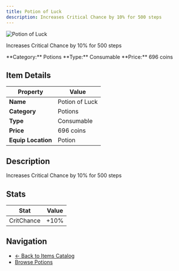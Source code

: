 ```yaml
---
title: Potion of Luck
description: Increases Critical Chance by 10% for 500 steps
---
```


<div className="flex items-start gap-6 mb-8">
  <div className="flex-shrink-0">
    <img src="/assets/resources/alchemy/crit_chance_potion.png" alt="Potion of Luck" className="w-24 h-24 border rounded-lg" />
  </div>
  <div className="flex-1">
    <div className="space-y-2">
      <p className="text-lg text-muted-foreground">Increases Critical Chance by 10% for 500 steps</p>
      <div className="flex flex-wrap gap-4 text-sm">
        <span className="px-2 py-1 bg-blue-100 dark:bg-blue-900 rounded-md">
          **Category:** Potions
        </span>
        <span className="px-2 py-1 bg-green-100 dark:bg-green-900 rounded-md">
          **Type:** Consumable
        </span>
        <span className="px-2 py-1 bg-yellow-100 dark:bg-yellow-900 rounded-md">
          **Price:** 696 coins
        </span>
      </div>
    </div>
  </div>
</div>

## Item Details

| Property | Value |
|----------|-------|
| **Name** | Potion of Luck |
| **Category** | Potions |
| **Type** | Consumable |
| **Price** | 696 coins |
| **Equip Location** | Potion |

## Description

Increases Critical Chance by 10% for 500 steps


## Stats

| Stat | Value |
|------|-------|
| CritChance | +10% |


## Navigation

- [← Back to Items Catalog](/docs/items)
- [Browse Potions](/docs/items#potions)
